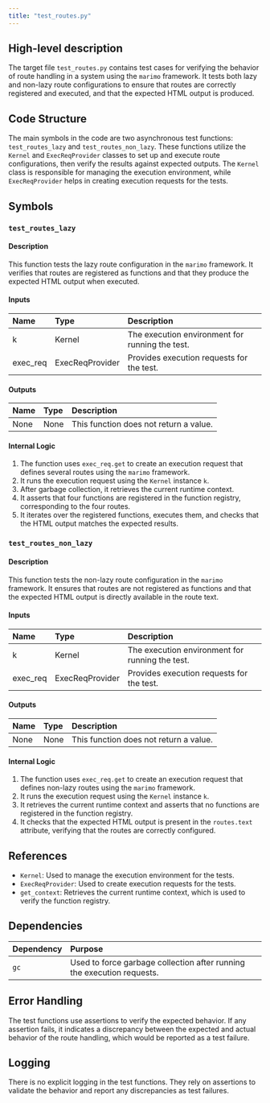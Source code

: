 ```yaml
---
title: "test_routes.py"
---
```


## High-level description

The target file `test_routes.py` contains test cases for verifying the behavior of route handling in a system using the `marimo` framework. It tests both lazy and non-lazy route configurations to ensure that routes are correctly registered and executed, and that the expected HTML output is produced.

## Code Structure

The main symbols in the code are two asynchronous test functions: `test_routes_lazy` and `test_routes_non_lazy`. These functions utilize the `Kernel` and `ExecReqProvider` classes to set up and execute route configurations, then verify the results against expected outputs. The `Kernel` class is responsible for managing the execution environment, while `ExecReqProvider` helps in creating execution requests for the tests.

## Symbols

### `test_routes_lazy`
#### Description
This function tests the lazy route configuration in the `marimo` framework. It verifies that routes are registered as functions and that they produce the expected HTML output when executed.

#### Inputs
| Name    | Type            | Description                                      |
|:--------|:----------------|:-------------------------------------------------|
| k       | Kernel          | The execution environment for running the test.  |
| exec_req| ExecReqProvider | Provides execution requests for the test.        |

#### Outputs
| Name | Type | Description |
|:-----|:-----|:------------|
| None | None | This function does not return a value. |

#### Internal Logic
1. The function uses `exec_req.get` to create an execution request that defines several routes using the `marimo` framework.
2. It runs the execution request using the `Kernel` instance `k`.
3. After garbage collection, it retrieves the current runtime context.
4. It asserts that four functions are registered in the function registry, corresponding to the four routes.
5. It iterates over the registered functions, executes them, and checks that the HTML output matches the expected results.

### `test_routes_non_lazy`
#### Description
This function tests the non-lazy route configuration in the `marimo` framework. It ensures that routes are not registered as functions and that the expected HTML output is directly available in the route text.

#### Inputs
| Name    | Type            | Description                                      |
|:--------|:----------------|:-------------------------------------------------|
| k       | Kernel          | The execution environment for running the test.  |
| exec_req| ExecReqProvider | Provides execution requests for the test.        |

#### Outputs
| Name | Type | Description |
|:-----|:-----|:------------|
| None | None | This function does not return a value. |

#### Internal Logic
1. The function uses `exec_req.get` to create an execution request that defines non-lazy routes using the `marimo` framework.
2. It runs the execution request using the `Kernel` instance `k`.
3. It retrieves the current runtime context and asserts that no functions are registered in the function registry.
4. It checks that the expected HTML output is present in the `routes.text` attribute, verifying that the routes are correctly configured.

## References

- `Kernel`: Used to manage the execution environment for the tests.
- `ExecReqProvider`: Used to create execution requests for the tests.
- `get_context`: Retrieves the current runtime context, which is used to verify the function registry.

## Dependencies

| Dependency | Purpose |
|:-----------|:--------|
| `gc`       | Used to force garbage collection after running the execution requests. |

## Error Handling

The test functions use assertions to verify the expected behavior. If any assertion fails, it indicates a discrepancy between the expected and actual behavior of the route handling, which would be reported as a test failure.

## Logging

There is no explicit logging in the test functions. They rely on assertions to validate the behavior and report any discrepancies as test failures.